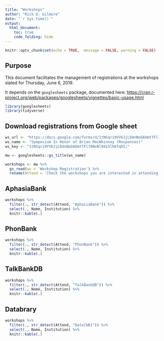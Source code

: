 ```yaml
---
title: "Workshops"
author: "Rick O. Gilmore"
date: "`r Sys.time()`"
output: 
  html_document:
    toc: true
    code_folding: hide
---
```


```r
knitr::opts_chunk$set(echo = TRUE,  message = FALSE, warning = FALSE)
```

## Purpose

This document facilitates the management of registrations at the workshops slated for Thursday, June 6, 2019.

It depends on the `googlesheets` package, documented here: <https://cran.r-project.org/web/packages/googlesheets/vignettes/basic-usage.html>

```r
library(googlesheets)
library(tidyverse)
```

## Download registrations from Google sheet

```r
ws_url <- "https://docs.google.com/forms/d/1tN5qri9YV6JjLO4nNoG6OmtTFl78NxBl941SlhKTqhI"
ws_name <- "Symposium In Honor of Brian MacWhinney (Responses)"
ws_key <- "1tN5qri9YV6JjLO4nNoG6OmtTFl78NxBl941SlhKTqhI/"

mw <- googlesheets::gs_title(ws_name)

workshops <- mw %>%
  gs_read(ws = 'Workshop Registration') %>%
  rename(Attend = 'Check the workshops you are interested in attending')
```

## AphasiaBank

```r
workshops %>%
  filter(., str_detect(Attend, "AphasiaBank")) %>%
  select(., Name, Institution) %>%
  knitr::kable(.)
```


## PhonBank

```r
workshops %>%
  filter(., str_detect(Attend, "PhonBank")) %>%
  select(., Name, Institution) %>%
  knitr::kable(.)
```

## TalkBankDB

```r
workshops %>%
  filter(., str_detect(Attend, "TalkBankDB")) %>%
  select(., Name, Institution) %>%
  knitr::kable(.)
```

## Databrary

```r
workshops %>%
  filter(., str_detect(Attend, "Data[bB]")) %>%
  select(., Name, Institution) %>%
  knitr::kable(.)
```

